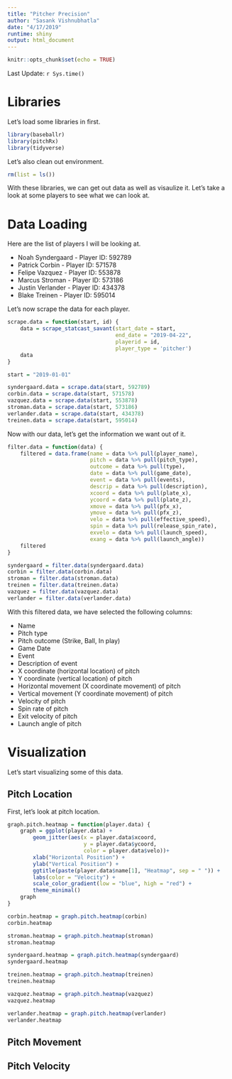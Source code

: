```yaml
---
title: "Pitcher Precision"
author: "Sasank Vishnubhatla"
date: "4/17/2019"
runtime: shiny
output: html_document
---
```


```r
knitr::opts_chunk$set(echo = TRUE)
```

Last Update: `r Sys.time()`

# Libraries

Let's load some libraries in first.

```r
library(baseballr)
library(pitchRx)
library(tidyverse)
```

Let's also clean out environment.

```r
rm(list = ls())
```

With these libraries, we can get out data as well as visaulize it. Let's take a look at some players to see what we can look at.

# Data Loading

Here are the list of players I will be looking at.

* Noah Syndergaard - Player ID: 592789
* Patrick Corbin - Player ID: 571578
* Felipe Vazquez - Player ID: 553878
* Marcus Stroman - Player ID: 573186
* Justin Verlander - Player ID: 434378
* Blake Treinen - Player ID: 595014

Let's now scrape the data for each player.

```r
scrape.data = function(start, id) {
    data = scrape_statcast_savant(start_date = start,
                                  end_date = "2019-04-22",
                                  playerid = id,
                                  player_type = 'pitcher')
    data
}

start = "2019-01-01"

syndergaard.data = scrape.data(start, 592789)
corbin.data = scrape.data(start, 571578)
vazquez.data = scrape.data(start, 553878)
stroman.data = scrape.data(start, 573186)
verlander.data = scrape.data(start, 434378)
treinen.data = scrape.data(start, 595014)
```

Now with our data, let's get the information we want out of it.

```r
filter.data = function(data) {
    filtered = data.frame(name = data %>% pull(player_name),
                          pitch = data %>% pull(pitch_type),
                          outcome = data %>% pull(type),
                          date = data %>% pull(game_date),
                          event = data %>% pull(events),
                          descrip = data %>% pull(description),
                          xcoord = data %>% pull(plate_x),
                          ycoord = data %>% pull(plate_z),
                          xmove = data %>% pull(pfx_x),
                          ymove = data %>% pull(pfx_z),
                          velo = data %>% pull(effective_speed),
                          spin = data %>% pull(release_spin_rate),
                          exvelo = data %>% pull(launch_speed),
                          exang = data %>% pull(launch_angle))
    filtered
}

syndergaard = filter.data(syndergaard.data)
corbin = filter.data(corbin.data)
stroman = filter.data(stroman.data)
treinen = filter.data(treinen.data)
vazquez = filter.data(vazquez.data)
verlander = filter.data(verlander.data)
```

With this filtered data, we have selected the following columns:

* Name
* Pitch type
* Pitch outcome (Strike, Ball, In play)
* Game Date
* Event
* Description of event
* X coordinate (horizontal location) of pitch
* Y coordinate (vertical location) of pitch
* Horizontal movement (X coordinate movement) of pitch
* Vertical movement (Y coordinate movement) of pitch
* Velocity of pitch
* Spin rate of pitch
* Exit velocity of pitch
* Launch angle of pitch

# Visualization {.tabset .tabset-fade}

Let's start visualizing some of this data.

## Pitch Location

First, let's look at pitch location.

```r
graph.pitch.heatmap = function(player.data) {
    graph = ggplot(player.data) +
        geom_jitter(aes(x = player.data$xcoord,
                        y = player.data$ycoord,
                        color = player.data$velo))+
        xlab("Horizontal Position") +
        ylab("Vertical Position") +
        ggtitle(paste(player.data$name[1], "Heatmap", sep = " ")) +
        labs(color = "Velocity") +
        scale_color_gradient(low = "blue", high = "red") +
        theme_minimal()
    graph
}

corbin.heatmap = graph.pitch.heatmap(corbin)
corbin.heatmap

stroman.heatmap = graph.pitch.heatmap(stroman)
stroman.heatmap

syndergaard.heatmap = graph.pitch.heatmap(syndergaard)
syndergaard.heatmap

treinen.heatmap = graph.pitch.heatmap(treinen)
treinen.heatmap

vazquez.heatmap = graph.pitch.heatmap(vazquez)
vazquez.heatmap

verlander.heatmap = graph.pitch.heatmap(verlander)
verlander.heatmap
```

## Pitch Movement

## Pitch Velocity